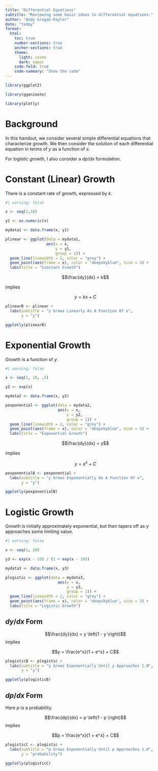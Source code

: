 ```yaml
---
title: "Differential Equations"
subtitle: "Reviewing some basic ideas in differential equations."
author: "Andy Grogan-Kaylor"
date: "today"
format: 
  html:
    toc: true
    number-sections: true
    anchor-sections: true
    theme:
      light: cosmo
      dark: vapor
    code-fold: true
    code-summary: "Show the code"
---
```


```r

library(ggplot2)

library(gganimate)

library(plotly)

```

# Background

In this handout, we consider several simple differential equations that characterize growth. We then consider the solution of each differential equation in terms of $y$ as a function of $x$.

For *logistic growth*, I also consider a $dp/dx$ formulation.

# Constant (Linear) Growth

There is a constant rate of growth, expressed by $k$.

```r
#| warning: false

x <- seq(1,10)

y1 <- as.numeric(x)

mydata1 <- data.frame(x, y1)

plinear <- ggplot(data = mydata1,
                  aes(x = x,
                      y = y1,
                      group = 1)) +
  geom_line(linewidth = 2, color = "grey") +
  geom_point(aes(frame = x), color = "deepskyblue", size = 3) +
  labs(title = "Constant Growth") 

```


$$\frac{dy}{dx} = k$$ 

implies 

$$y = kx + C$$

```r

plinearB <- plinear + 
  labs(subtitle = "y Grows Linearly As A Function Of x",
       y = "y")

ggplotly(plinearB)

```

# Exponential Growth

Growth is a function of $y$.

```r
#| warning: false

x <- seq(1, 10, .5)

y2 <- exp(x)

mydata2 <- data.frame(x, y2)

pexponential <- ggplot(data = mydata2,
                       aes(x = x,
                           y = y2,
                           group = 1)) +
  geom_line(linewidth = 2, color = "grey") +
  geom_point(aes(frame = x), color = "deepskyblue", size = 3) +
  labs(title = "Exponential Growth") 

```

$$\frac{dy}{dx} = y$$

implies

$$y = e^x + C$$

```r

pexponentialB <- pexponential + 
  labs(subtitle = "y Grows Exponentially As A Function Of x",
       y = "y")

ggplotly(pexponentialB)

```

# Logistic Growth

Growth is initially approximately exponential, but then tapers off as $y$ approaches some limiting value.

```r
#| warning: false

x <- seq(1, 20)

y3 <- exp(x - 10) / (1 + exp(x - 10))

mydata3 <- data.frame(x, y3)

plogistic <- ggplot(data = mydata3,
                       aes(x = x,
                           y = y3,
                           group = 1)) +
  geom_line(linewidth = 2, color = "grey") +
  geom_point(aes(frame = x), color = "deepskyblue", size = 3) +
  labs(title = "Logistic Growth") 

```


::: {.panel-tabset}

## $dy/dx$ Form 

$$\frac{dy}{dx} = y \left(1 - y \right)$$
implies

$$y = \frac{e^x}{1 + e^x} + C$$

```r

plogisticB <- plogistic + 
  labs(subtitle = "y Grows Exponentially Until y Approaches 1.0",
       y = "y")

ggplotly(plogisticB)

```

## $dp/dx$ Form {.panel-name}

Here $p$ is a probability.

$$\frac{dp}{dx} = p \left(1 - p \right)$$
implies

$$p = \frac{e^x}{1 + e^x} + C$$

```r

plogisticC <- plogistic + 
  labs(subtitle = "p Grows Exponentially Until p Approaches 1.0",
       y = "probability")

ggplotly(plogisticC)

```

:::





